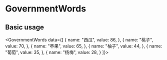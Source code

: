 
# GovernmentWords

## Basic usage

<Playground>

<GovernmentWords data={[
                                      {
                                          name: "西瓜",
                                          value: 86,
                                      },
                                      {
                                          name: "桃子",
                                          value: 70,
                                      },
                                      {
                                          name: "苹果",
                                          value: 65,
                                      },
                                      {
                                          name: "柚子",
                                          value: 44,
                                      },
                                      {
                                          name: "葡萄",
                                          value: 35,
                                      },
                                      {
                                          name: "杨梅",
                                          value: 28,
                                      }
                                  ]}>
</GovernmentWords>

</Playground>